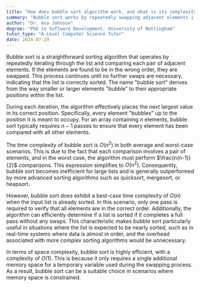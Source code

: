 ```yaml
---
title: "How does bubble sort algorithm work, and what is its complexity?"
summary: "Bubble sort works by repeatedly swapping adjacent elements if they are in the wrong order, with a complexity of O(n^2)."
author: "Dr. Ava Johnson"
degree: "PhD in Software Development, University of Nottingham"
tutor_type: "A-Level Computer Science Tutor"
date: 2024-07-29
---
```


Bubble sort is a straightforward sorting algorithm that operates by repeatedly iterating through the list and comparing each pair of adjacent elements. If the elements are found to be in the wrong order, they are swapped. This process continues until no further swaps are necessary, indicating that the list is correctly sorted. The name "bubble sort" derives from the way smaller or larger elements "bubble" to their appropriate positions within the list.

During each iteration, the algorithm effectively places the next largest value in its correct position. Specifically, every element "bubbles" up to the position it is meant to occupy. For an array containing $n$ elements, bubble sort typically requires $n - 1$ passes to ensure that every element has been compared with all other elements.

The time complexity of bubble sort is $O(n^2)$ in both average and worst-case scenarios. This is due to the fact that each comparison involves a pair of elements, and in the worst case, the algorithm must perform $\frac{n(n-1)}{2}$ comparisons. This expression simplifies to $O(n^2)$. Consequently, bubble sort becomes inefficient for large lists and is generally outperformed by more advanced sorting algorithms such as quicksort, mergesort, or heapsort.

However, bubble sort does exhibit a best-case time complexity of $O(n)$ when the input list is already sorted. In this scenario, only one pass is required to verify that all elements are in the correct order. Additionally, the algorithm can efficiently determine if a list is sorted if it completes a full pass without any swaps. This characteristic makes bubble sort particularly useful in situations where the list is expected to be nearly sorted, such as in real-time systems where data is almost in order, and the overhead associated with more complex sorting algorithms would be unnecessary.

In terms of space complexity, bubble sort is highly efficient, with a complexity of $O(1)$. This is because it only requires a single additional memory space for a temporary variable used during the swapping process. As a result, bubble sort can be a suitable choice in scenarios where memory space is constrained.
    